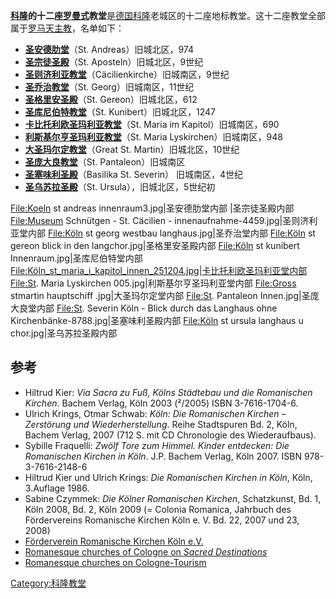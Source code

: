 '''[[科隆|科隆]]的十二座[[罗曼式建筑|罗曼式]]教堂'''是[[德国|德国]][[科隆|科隆]]老城区的十二座地标教堂。这十二座教堂全部属于[[罗马天主教|罗马天主教]]，名单如下：
* '''[[圣安德肋教堂_(科隆)|圣安德肋堂]]'''（St. Andreas）旧城北区，974
* '''[[圣宗徒圣殿|圣宗徒圣殿]]'''（St. Aposteln）旧城北区，9世纪
* '''[[圣则济利亚教堂|圣则济利亚教堂]]'''（Cäcilienkirche）旧城南区，9世纪
* '''[[圣乔治教堂_(科隆)|圣乔治教堂]]'''（St. Georg）旧城南区，11世纪
* '''[[圣格里安圣殿|圣格里安圣殿]]'''（St. Gereon）旧城北区，612
* '''[[圣库尼伯特教堂|圣库尼伯特教堂]]'''（St. Kunibert）旧城北区，1247
* '''[[卡比托利欧圣玛利亚教堂|卡比托利欧圣玛利亚教堂]]'''（St. Maria im Kapitol）旧城南区，690
* '''[[利斯基尔亨圣玛利亚教堂|利斯基尔亨圣玛利亚教堂]]'''（St. Maria Lyskirchen）旧城南区，948
* '''[[大圣玛尔定教堂|大圣玛尔定教堂]]'''（Great St. Martin）旧城北区，10世纪
* '''[[圣庞大良教堂_(科隆)|圣庞大良教堂]]'''（St. Pantaleon）旧城南区
* '''[[圣塞味利圣殿_(科隆)|圣塞味利圣殿]]'''（Basilika St. Severin） 旧城南区，4世纪
* '''[[圣乌苏拉圣殿|圣乌苏拉圣殿]]'''（St. Ursula），旧城北区，5世纪初

<gallery perrow="6">
File:Koeln st andreas innenraum3.jpg|圣安德肋堂内部
|圣宗徒圣殿内部
File:Museum Schnütgen - St. Cäcilien - innenaufnahme-4459.jpg|圣则济利亚堂内部
File:Köln st georg westbau langhaus.jpg|圣乔治堂内部
File:Köln st gereon blick in den langchor.jpg|圣格里安圣殿内部
File:Köln st kunibert Innenraum.jpg|圣库尼伯特堂内部
File:Köln_st_maria_i_kapitol_innen_251204.jpg|卡比托利欧圣玛利亚堂内部 
File:St. Maria Lyskirchen 005.jpg|利斯基尔亨圣玛利亚堂内部
File:Gross stmartin hauptschiff .jpg|大圣玛尔定堂内部
File:St. Pantaleon Innen.jpg|圣庞大良堂内部
File:St. Severin Köln - Blick durch das Langhaus ohne Kirchenbänke-8788.jpg|圣塞味利圣殿内部
File:Köln st ursula langhaus u chor.jpg|圣乌苏拉圣殿内部
</gallery>

== 参考 ==
* Hiltrud Kier: ''Via Sacra zu Fuß, Kölns Städtebau und die Romanischen Kirchen''. Bachem Verlag, Köln 2003 (²/2005) ISBN 3-7616-1704-6.
* Ulrich Krings, Otmar Schwab: ''Köln: Die Romanischen Kirchen – Zerstörung und Wiederherstellung''. Reihe Stadtspuren Bd. 2, Köln, Bachem Verlag, 2007 (712 S. mit CD Chronologie des Wiederaufbaus).
* Sybille Fraquelli: ''Zwölf Tore zum Himmel. Kinder entdecken: Die Romanischen Kirchen in Köln''. J.P. Bachem Verlag, Köln 2007. ISBN 978-3-7616-2148-6
* Hiltrud Kier und Ulrich Krings: ''Die Romanischen Kirchen in Köln'', Köln, 3.Auflage 1986.
* Sabine Czymmek: ''Die Kölner Romanischen Kirchen'', Schatzkunst, Bd. 1, Köln 2008, Bd. 2, Köln 2009 (= Colonia Romanica, Jahrbuch des Fördervereins Romanische Kirchen Köln e. V. Bd. 22, 2007 und 23, 2008)
* [http://www.romanische-kirchen-koeln.de/ueberuns.html Förderverein Romanische Kirchen Köln e.V.] {{Wayback|url=http://www.romanische-kirchen-koeln.de/ueberuns.html |date=20150524132212 }} {{de icon}}
* [http://www.sacred-destinations.com/germany/cologne-romanesque-churches.htm Romanesque churches of Cologne on ''Sacred Destinations''] {{Wayback|url=http://www.sacred-destinations.com/germany/cologne-romanesque-churches.htm |date=20110609200627 }} {{en icon}}
* [http://www.cologne-tourism.com/attractions-culture/romanesque-churches.html Romanesque churches on Cologne-Tourism] {{Wayback|url=http://www.cologne-tourism.com/attractions-culture/romanesque-churches.html |date=20150322021746 }} {{de icon}} {{en icon}} {{es icon}} {{fr icon}}
{{科隆的十二座罗曼式教堂}}
[[Category:科隆教堂|Category:科隆教堂]]